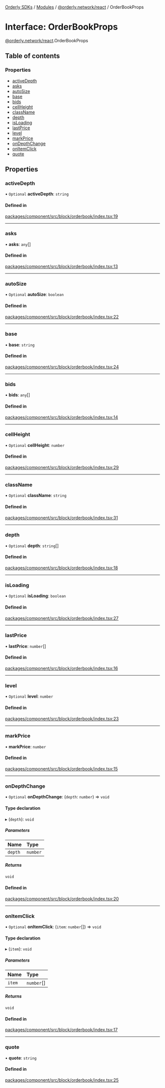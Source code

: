 [Orderly SDKs](/sdks/tech-doc/README) / [Modules](/sdks/tech-doc/modules) / [@orderly.network/react](/sdks/tech-doc/modules/orderly_network_react) / OrderBookProps

# Interface: OrderBookProps

[@orderly.network/react](/sdks/tech-doc/modules/orderly_network_react).OrderBookProps

## Table of contents

### Properties

- [activeDepth](/sdks/tech-doc/interfaces/orderly_network_react.OrderBookProps#activedepth)
- [asks](/sdks/tech-doc/interfaces/orderly_network_react.OrderBookProps#asks)
- [autoSize](/sdks/tech-doc/interfaces/orderly_network_react.OrderBookProps#autosize)
- [base](/sdks/tech-doc/interfaces/orderly_network_react.OrderBookProps#base)
- [bids](/sdks/tech-doc/interfaces/orderly_network_react.OrderBookProps#bids)
- [cellHeight](/sdks/tech-doc/interfaces/orderly_network_react.OrderBookProps#cellheight)
- [className](/sdks/tech-doc/interfaces/orderly_network_react.OrderBookProps#classname)
- [depth](/sdks/tech-doc/interfaces/orderly_network_react.OrderBookProps#depth)
- [isLoading](/sdks/tech-doc/interfaces/orderly_network_react.OrderBookProps#isloading)
- [lastPrice](/sdks/tech-doc/interfaces/orderly_network_react.OrderBookProps#lastprice)
- [level](/sdks/tech-doc/interfaces/orderly_network_react.OrderBookProps#level)
- [markPrice](/sdks/tech-doc/interfaces/orderly_network_react.OrderBookProps#markprice)
- [onDepthChange](/sdks/tech-doc/interfaces/orderly_network_react.OrderBookProps#ondepthchange)
- [onItemClick](/sdks/tech-doc/interfaces/orderly_network_react.OrderBookProps#onitemclick)
- [quote](/sdks/tech-doc/interfaces/orderly_network_react.OrderBookProps#quote)

## Properties

### activeDepth

• `Optional` **activeDepth**: `string`

#### Defined in

[packages/component/src/block/orderbook/index.tsx:19](https://github.com/OrderlyNetwork/js-sdk/blob/ba995f2/packages/component/src/block/orderbook/index.tsx#L19)

___

### asks

• **asks**: `any`[]

#### Defined in

[packages/component/src/block/orderbook/index.tsx:13](https://github.com/OrderlyNetwork/js-sdk/blob/ba995f2/packages/component/src/block/orderbook/index.tsx#L13)

___

### autoSize

• `Optional` **autoSize**: `boolean`

#### Defined in

[packages/component/src/block/orderbook/index.tsx:22](https://github.com/OrderlyNetwork/js-sdk/blob/ba995f2/packages/component/src/block/orderbook/index.tsx#L22)

___

### base

• **base**: `string`

#### Defined in

[packages/component/src/block/orderbook/index.tsx:24](https://github.com/OrderlyNetwork/js-sdk/blob/ba995f2/packages/component/src/block/orderbook/index.tsx#L24)

___

### bids

• **bids**: `any`[]

#### Defined in

[packages/component/src/block/orderbook/index.tsx:14](https://github.com/OrderlyNetwork/js-sdk/blob/ba995f2/packages/component/src/block/orderbook/index.tsx#L14)

___

### cellHeight

• `Optional` **cellHeight**: `number`

#### Defined in

[packages/component/src/block/orderbook/index.tsx:29](https://github.com/OrderlyNetwork/js-sdk/blob/ba995f2/packages/component/src/block/orderbook/index.tsx#L29)

___

### className

• `Optional` **className**: `string`

#### Defined in

[packages/component/src/block/orderbook/index.tsx:31](https://github.com/OrderlyNetwork/js-sdk/blob/ba995f2/packages/component/src/block/orderbook/index.tsx#L31)

___

### depth

• `Optional` **depth**: `string`[]

#### Defined in

[packages/component/src/block/orderbook/index.tsx:18](https://github.com/OrderlyNetwork/js-sdk/blob/ba995f2/packages/component/src/block/orderbook/index.tsx#L18)

___

### isLoading

• `Optional` **isLoading**: `boolean`

#### Defined in

[packages/component/src/block/orderbook/index.tsx:27](https://github.com/OrderlyNetwork/js-sdk/blob/ba995f2/packages/component/src/block/orderbook/index.tsx#L27)

___

### lastPrice

• **lastPrice**: `number`[]

#### Defined in

[packages/component/src/block/orderbook/index.tsx:16](https://github.com/OrderlyNetwork/js-sdk/blob/ba995f2/packages/component/src/block/orderbook/index.tsx#L16)

___

### level

• `Optional` **level**: `number`

#### Defined in

[packages/component/src/block/orderbook/index.tsx:23](https://github.com/OrderlyNetwork/js-sdk/blob/ba995f2/packages/component/src/block/orderbook/index.tsx#L23)

___

### markPrice

• **markPrice**: `number`

#### Defined in

[packages/component/src/block/orderbook/index.tsx:15](https://github.com/OrderlyNetwork/js-sdk/blob/ba995f2/packages/component/src/block/orderbook/index.tsx#L15)

___

### onDepthChange

• `Optional` **onDepthChange**: (`depth`: `number`) => `void`

#### Type declaration

▸ (`depth`): `void`

##### Parameters

| Name | Type |
| :------ | :------ |
| `depth` | `number` |

##### Returns

`void`

#### Defined in

[packages/component/src/block/orderbook/index.tsx:20](https://github.com/OrderlyNetwork/js-sdk/blob/ba995f2/packages/component/src/block/orderbook/index.tsx#L20)

___

### onItemClick

• `Optional` **onItemClick**: (`item`: `number`[]) => `void`

#### Type declaration

▸ (`item`): `void`

##### Parameters

| Name | Type |
| :------ | :------ |
| `item` | `number`[] |

##### Returns

`void`

#### Defined in

[packages/component/src/block/orderbook/index.tsx:17](https://github.com/OrderlyNetwork/js-sdk/blob/ba995f2/packages/component/src/block/orderbook/index.tsx#L17)

___

### quote

• **quote**: `string`

#### Defined in

[packages/component/src/block/orderbook/index.tsx:25](https://github.com/OrderlyNetwork/js-sdk/blob/ba995f2/packages/component/src/block/orderbook/index.tsx#L25)
